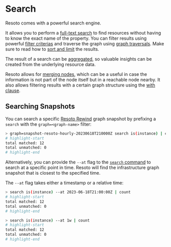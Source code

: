 # Search

Resoto comes with a powerful search engine.

It allows you to perform a [full-text search](./full-text.mdx) to find resources without having to know the exact name of the property. You can filter results using powerful [filter criterias](./filters.mdx) and traverse the graph using [graph traversals](./traversals.mdx). Make sure to read how to [sort and limit](./sort-and-limit.mdx) the results.

The result of a search can be [aggregated](./aggregation.mdx), so valuable insights can be created from the underlying resource data.

Resoto allows for [merging nodes](./merging-nodes.mdx), which can be a useful in case the information is not part of the node itself but in a reachable node nearby. It also allows filtering results with a certain graph structure using the [with clause](./with-clause.mdx).

<DocCardList />

## Searching Snapshots

You can search a specific [Resoto Rewind](/rewind) graph snapshot by prefixing a `search` with the `graph=<graph-name>` filter:

```bash
> graph=snapshot-resoto-hourly-20230618T210000Z search is(instance) | count
# highlight-start
total matched: 12
total unmatched: 0
# highlight-end
```

Alternatively, you can provide the `--at` flag to the [`search` command](../cli/search-commands/search.mdx) to search at a specific point in time. Resoto will find the infrastructure graph snapshot that is closest to the specified time.

The `--at` flag takes either a timestamp or a relative time:

```bash
> search is(instance) --at 2023-06-18T21:00:00Z | count
# highlight-start
total matched: 12
total unmatched: 0
# highlight-end
```

```bash
> search is(instance) --at 1w | count
# highlight-start
total matched: 12
total unmatched: 0
# highlight-end
```
